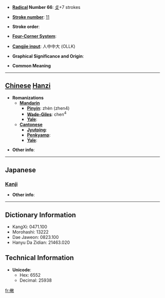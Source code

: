 * '''[[Wiktionary:Chinese radical index| Radical]] Number 66''': [[Wiktionary:Chinese radical index 攴|攴]]+7 strokes

* '''[[Wiktionary:Chinese total strokes index|Stroke number]]''': [[Wiktionary:Chinese total strokes index 11|11]]

* '''Stroke order''': 

* '''[[Wiktionary:Chinese four corner index|Four-Corner System]]''': 

* '''[[Wiktionary:Chinese Cangjie index|Cangjie input]]''': 人中中大 (OLLK)

* '''Graphical Significance and Origin''': 

* '''Common Meaning'''

----

== [[Chinese]] [[Hanzi]] ==

* '''Romanizations'''
** '''[[Mandarin]]'''
*** '''[[Pinyin]]''': zhèn (zhen4)
*** '''[[Wade-Giles]]''': chen<sup>4</sup>
*** '''[[Yale]]''': 
** '''[[Cantonese]]'''
*** '''[[Jyutping]]''':
*** '''[[Penkyamp]]''': 
*** '''[[Yale]]''': 

* '''Other info''': 

----

==Japanese==
===[[Kanji]]===
{{kanji|on readings=[[ちん]] (chin), [[じん]] (jin), [[しん]] (shin), [[しょう]] (shō)
|kun readings=[[おさめる]] (osameru), [[のべる]] (noberu)
}}

* '''Other info''':  

----

== Dictionary Information ==

* KangXi: 0471.100
* Morohashi: 13222
* Dae Jaweon: 0823.100
* Hanyu Da Zidian: 21463.020

== Technical Information ==

* '''Unicode''':
** Hex: 6552
** Decimal: 25938

[[fr:敒]]